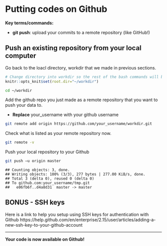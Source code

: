 # Putting codes on Github

**Key terms/commands:**

* **git push**: upload your commits to a remote repository (like GitHub!)

## Push an existing repository from your local computer
Go back to the loacl directory, workdir that we made in previous sections. 

```r
# Change directory into workdir so the rest of the bash commands will be run in it
knitr::opts_knit$set(root.dir="~/workdir")
```

```bash
cd ~/workdir
```

Add the github repo you just made as a remote repository that you want to push your data to.

* **Replace** your_username with your github username

```bash
git remote add origin https://github.com/your_username/workdir.git
```

Check what is listed as your remote repository now. 
```bash
git remote -v
```

Push your local repository to your Github

```bash
git push –u origin master
```

```
## Counting objects: 3, done.
## Writing objects: 100% (3/3), 277 bytes | 277.00 KiB/s, done.
## Total 3 (delta 0), reused 0 (delta 0)
## To github.com:your_username/tmp.git
##   e06fb6f..d4a8d31  master -> master
```

## BONUS - SSH keys {-}
Here is a link to help you setup using SSH keys for authentication with Github
https://help.github.com/en/enterprise/2.15/user/articles/adding-a-new-ssh-key-to-your-github-account

***
**Your code is now available on Github!**